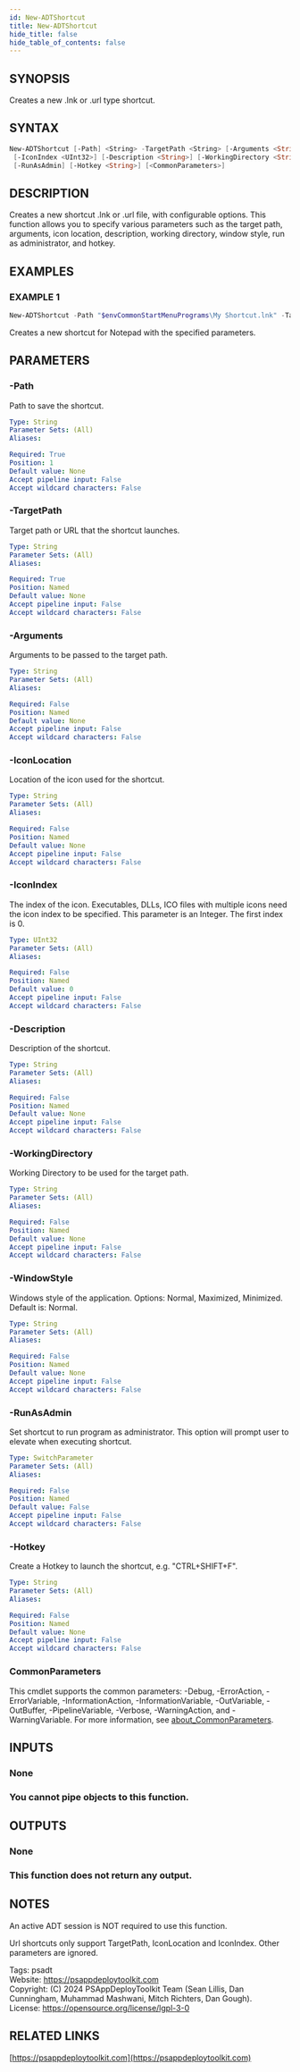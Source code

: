 ```yaml
---
id: New-ADTShortcut
title: New-ADTShortcut
hide_title: false
hide_table_of_contents: false
---
```


## SYNOPSIS

Creates a new .lnk or .url type shortcut.

## SYNTAX

```powershell
New-ADTShortcut [-Path] <String> -TargetPath <String> [-Arguments <String>] [-IconLocation <String>]
 [-IconIndex <UInt32>] [-Description <String>] [-WorkingDirectory <String>] [-WindowStyle <String>]
 [-RunAsAdmin] [-Hotkey <String>] [<CommonParameters>]
```

## DESCRIPTION

Creates a new shortcut .lnk or .url file, with configurable options.
This function allows you to specify various parameters such as the target path, arguments, icon location, description, working directory, window style, run as administrator, and hotkey.

## EXAMPLES

### EXAMPLE 1

```powershell
New-ADTShortcut -Path "$envCommonStartMenuPrograms\My Shortcut.lnk" -TargetPath "$envWinDir\notepad.exe" -IconLocation "$envWinDir\notepad.exe" -Description 'Notepad' -WorkingDirectory '%HOMEDRIVE%\%HOMEPATH%'
```

Creates a new shortcut for Notepad with the specified parameters.

## PARAMETERS

### -Path

Path to save the shortcut.

```yaml
Type: String
Parameter Sets: (All)
Aliases:

Required: True
Position: 1
Default value: None
Accept pipeline input: False
Accept wildcard characters: False
```

### -TargetPath

Target path or URL that the shortcut launches.

```yaml
Type: String
Parameter Sets: (All)
Aliases:

Required: True
Position: Named
Default value: None
Accept pipeline input: False
Accept wildcard characters: False
```

### -Arguments

Arguments to be passed to the target path.

```yaml
Type: String
Parameter Sets: (All)
Aliases:

Required: False
Position: Named
Default value: None
Accept pipeline input: False
Accept wildcard characters: False
```

### -IconLocation

Location of the icon used for the shortcut.

```yaml
Type: String
Parameter Sets: (All)
Aliases:

Required: False
Position: Named
Default value: None
Accept pipeline input: False
Accept wildcard characters: False
```

### -IconIndex

The index of the icon.
Executables, DLLs, ICO files with multiple icons need the icon index to be specified.
This parameter is an Integer.
The first index is 0.

```yaml
Type: UInt32
Parameter Sets: (All)
Aliases:

Required: False
Position: Named
Default value: 0
Accept pipeline input: False
Accept wildcard characters: False
```

### -Description

Description of the shortcut.

```yaml
Type: String
Parameter Sets: (All)
Aliases:

Required: False
Position: Named
Default value: None
Accept pipeline input: False
Accept wildcard characters: False
```

### -WorkingDirectory

Working Directory to be used for the target path.

```yaml
Type: String
Parameter Sets: (All)
Aliases:

Required: False
Position: Named
Default value: None
Accept pipeline input: False
Accept wildcard characters: False
```

### -WindowStyle

Windows style of the application.
Options: Normal, Maximized, Minimized.
Default is: Normal.

```yaml
Type: String
Parameter Sets: (All)
Aliases:

Required: False
Position: Named
Default value: None
Accept pipeline input: False
Accept wildcard characters: False
```

### -RunAsAdmin

Set shortcut to run program as administrator.
This option will prompt user to elevate when executing shortcut.

```yaml
Type: SwitchParameter
Parameter Sets: (All)
Aliases:

Required: False
Position: Named
Default value: False
Accept pipeline input: False
Accept wildcard characters: False
```

### -Hotkey

Create a Hotkey to launch the shortcut, e.g.
"CTRL+SHIFT+F".

```yaml
Type: String
Parameter Sets: (All)
Aliases:

Required: False
Position: Named
Default value: None
Accept pipeline input: False
Accept wildcard characters: False
```

### CommonParameters

This cmdlet supports the common parameters: -Debug, -ErrorAction, -ErrorVariable, -InformationAction, -InformationVariable, -OutVariable, -OutBuffer, -PipelineVariable, -Verbose, -WarningAction, and -WarningVariable. For more information, see [about_CommonParameters](http://go.microsoft.com/fwlink/?LinkID=113216).

## INPUTS

### None

### You cannot pipe objects to this function.
## OUTPUTS

### None

### This function does not return any output.
## NOTES
An active ADT session is NOT required to use this function.

Url shortcuts only support TargetPath, IconLocation and IconIndex.
Other parameters are ignored.

Tags: psadt<br />
Website: https://psappdeploytoolkit.com<br />
Copyright: (C) 2024 PSAppDeployToolkit Team (Sean Lillis, Dan Cunningham, Muhammad Mashwani, Mitch Richters, Dan Gough).<br />
License: https://opensource.org/license/lgpl-3-0

## RELATED LINKS

[https://psappdeploytoolkit.com](https://psappdeploytoolkit.com)
